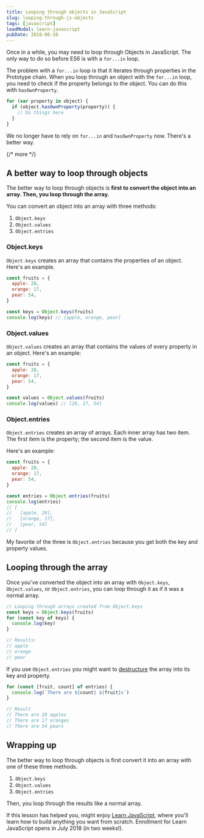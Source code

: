 ```yaml
---
title: Looping through objects in JavaScript
slug: looping-through-js-objects
tags: [javascript]
leadModal: learn-javascript
pubDate: 2018-06-20
---
```


Once in a while, you may need to loop through Objects in JavaScript. The only way to do so before ES6 is with a `for...in` loop.

The problem with a `for...in` loop is that it iterates through properties in the Prototype chain. When you loop through an object with the `for...in` loop, you need to check if the property belongs to the object. You can do this with `hasOwnProperty`.

```js
for (var property in object) {
  if (object.hasOwnProperty(property)) {
    // Do things here
  }
}
```

We no longer have to rely on `for...in` and `hasOwnProperty` now. There's a better way.

{/* more */}

## A better way to loop through objects

The better way to loop through objects is **first to convert the object into an array. Then, you loop through the array.**

You can convert an object into an array with three methods:

1. `Object.keys`
2. `Object.values`
3. `Object.entries`

### Object.keys

`Object.keys` creates an array that contains the properties of an object. Here's an example.

```js
const fruits = {
  apple: 28,
  orange: 17,
  pear: 54,
}

const keys = Object.keys(fruits)
console.log(keys) // [apple, orange, pear]
```

### Object.values

`Object.values` creates an array that contains the values of every property in an object. Here's an example:

```js
const fruits = {
  apple: 28,
  orange: 17,
  pear: 54,
}

const values = Object.values(fruits)
console.log(values) // [28, 17, 54]
```

### Object.entries

`Object.entries` creates an array of arrays. Each inner array has two item. The first item is the property; the second item is the value.

Here's an example:

```js
const fruits = {
  apple: 28,
  orange: 17,
  pear: 54,
}

const entries = Object.entries(fruits)
console.log(entries)
// [
//   [apple, 28],
//   [orange, 17],
//   [pear, 54]
// ]
```

My favorite of the three is `Object.entries` because you get both the key and property values.

## Looping through the array

Once you've converted the object into an array with `Object.keys`, `Object.values`, or `Object.entries`, you can loop through it as if it was a normal array.

```js
// Looping through arrays created from Object.keys
const keys = Object.keys(fruits)
for (const key of keys) {
  console.log(key)
}

// Results:
// apple
// orange
// pear
```

If you use `Object.entries` you might want to [destructure](/blog/es6) the array into its key and property.

```js
for (const [fruit, count] of entries) {
  console.log(`There are ${count} ${fruit}s`)
}

// Result
// There are 28 apples
// There are 17 oranges
// There are 54 pears
```

## Wrapping up

The better way to loop through objects is first convert it into an array with one of these three methods.

1. `Object.keys`
2. `Object.values`
3. `Object.entries`

Then, you loop through the results like a normal array.

If this lesson has helped you, might enjoy [Learn JavaScript](https://learnjavascript.today), where you'll learn how to build anything you want from scratch. Enrollment for Learn JavaScript opens in July 2018 (in two weeks!).
